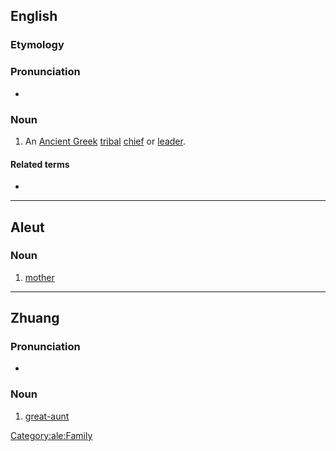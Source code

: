 ==English==
{{wp}}

===Etymology===
{{bor|en|grc|ἄναξ}}

===Pronunciation===
* {{IPA|en|/ˈænæks/}}

===Noun===
{{en-noun|es}}

# {{lb|en|historical}} An [[Ancient Greek]] [[tribal]] [[chief]] or [[leader]].

====Related terms====
* {{l|en|wanax}}

----

==Aleut==

===Noun===
{{head|ale|noun}}

# [[mother]]

[[Category:ale:Family]]

----

==Zhuang==

===Pronunciation===
* {{za-pron}}

===Noun===
{{za-head|noun}}

# {{lb|za|dialectal}} [[great-aunt]] {{gl|[[paternal grandmother]]'s [[younger sister]]}}
#: {{syn|za|lauxheiz}}

{{C|za|Female family members}}